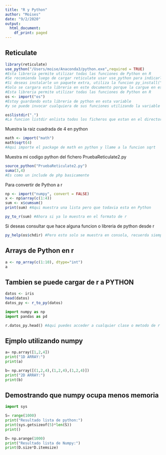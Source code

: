 ```yaml
---
title: "R y Python"
author: "Moises"
date: "9/2/2020"
output:
  html_document:
    df_print: paged
---
```

## Reticulate
```r
library(reticulate)
use_python("/Users/moise/Anaconda3/python.exe",required = TRUE)
#Esta libreria permite utilizar todas las funciones de Python en R
#Se recomienda luego de cargar reticulate usar use_python para indicarle donde esta el python que instalaste que es el que tiene todos los paquetes de anaconda
#Si deseas instalarle un paquete extra, utiliza la funcion py_install("Nombre del paquete")
#Solo se cargara esta libreria en este documento porque la cargue en este chunk
#Esta libreria permite utilizar todas las funciones de Python en R
os <- import("os") 
#Estoy guardando esta libreria de python en esta variable 
#y se puede invocar cualquiera de sus funciones utilizando la variable que cree "os"

os$listdir(".") 
#La funcion listdir enlista todos los ficheros que estan en el directorio donde ejecute esta funcion

```

Muestra la raiz cuadrada de 4 en python
```r
math <- import("math") 
math$sqrt(4) 
#Aqui importe el package de math en python y llame a la funcion sqrt
```

Muestra mi codigo python del fichero PruebaReticulate2.py
```r
source_python("PruebaReticulate2.py")
suma(3,4)
#Es como un include de php basicamente
```

Para convertir de Python a r
```r
np <- import("numpy", convert = FALSE)
x <- np$array(c(1:4)) 
sum <- x$cumsum()
print(sum) #Aqui muestra una lista pero que todavia esta en Python

py_to_r(sum) #Ahora si ya lo muestra en el formato de r
```


Si deseas consultar que hace alguna funcion o libreria de python desde r
```r
py_help(os$chdir) #Pero esto solo se muestra en consola, recuerda siempre cargar reticulate y la libreria que estas llamando (En este caso es "os")
```


## Arrays de Python en r
```r
a <- np_array(c(1:10), dtype="int")
a
```


## Tambien se puede cargar de r a PYTHON
```r
datos <- iris
head(datos) 
datos_py <- r_to_py(datos)
```

```python
import numpy as np
import pandas as pd

r.datos_py.head() #Aqui puedes acceder a cualquier clase o metodo de r que haya expuesto a python utilizando la funcion r_to_py

```

## Ejmplo utilizando numpy
```python
a= np.array([1,2,4])
print("1D ARRAY:")
print(a)

b= np.array([(1,2,4),(1,2,4),(1,2,4)])
print("2D ARRAY:")
print(b)

```


## Demostrando que numpy ocupa menos memoria
```python
import sys

S= range(1000)
print("Resultado lista de python:")
print(sys.getsizeof(5)*len(S))
print()

D= np.arange(1000)
print("Resultado lista de Numpy:")
print(D.size*D.itemsize)


```

